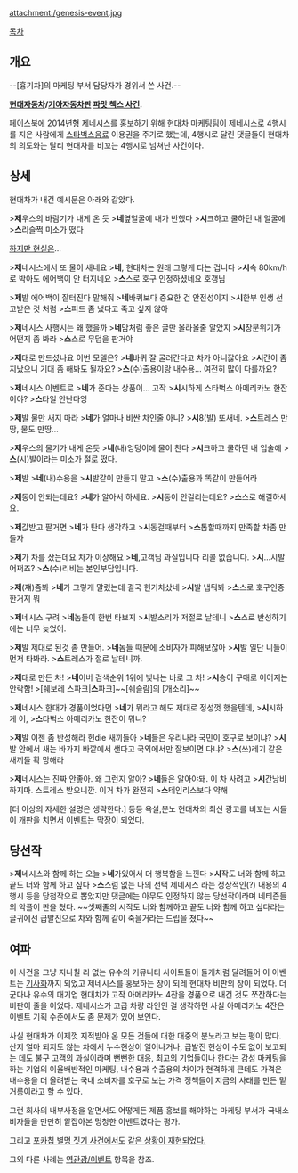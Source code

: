 attachment:/genesis-event.jpg

[[목차]]

== 개요 ==
--[흉기차]의 마케팅 부서 담당자가 경위서 쓴 사건.--

'''[[현대자동차]]/[[기아자동차]]판 [[파맛 첵스 사건]].'''

[[페이스북]]에 2014년형 [[현대 제네시스|제네시스]]를 홍보하기 위해 현대차 마케팅팀이 제네시스로 4행시를 지은 사람에게 [[스타벅스]]음료 이용권을 주기로 했는데, 4행시로 달린 댓글들이 현대차의 의도와는 달리 현대차를 비꼬는 4행시로 넘쳐난 사건이다.

== 상세 ==
현대차가 내건 예시문은 아래와 같았다.

>'''제'''우스의 바람기가 내게 온 듯
>'''네'''옆얼굴에 내가 반했다
>'''시'''크하고 쿨하던 내 얼굴에
>'''스'''리슬쩍 미소가 떴다

[[현실은 시궁창|하지만 현실은]]...

>'''제'''네시스에서 또 물이 새네요
>'''네''', 현대차는 원래 그렇게 타는 겁니다
>'''시'''속 80km/h로 박아도 에어백이 안 터지네요
>'''스'''스로 호구 인정하셨네요 호갱님

>'''제'''발 에어백이 잘터진다 말해줘
>'''네'''바퀴보다 중요한 건 안전성이지
>'''시'''한부 인생 선고받은 것 처럼
>'''스'''피드 좀 냈다고 죽고 싶지 않아

>'''제'''네시스 사행시는 왜 했을까
>'''네'''맘처럼 좋은 글만 올라올줄 알았지
>'''시'''장분위기가 어떤지 좀 봐라
>'''스'''스로 무덤을 판거야

>'''제'''대로 만드셨나요 이번 모델은?
>'''네'''바퀴 잘 굴러간다고 차가 아니잖아요
>'''시'''간이 좀 지났으니 기대 좀 해봐도 될까요?
>'''스'''(수)출용이랑 내수용... 여전히 많이 다를까요?

>'''제'''네시스 이벤트로
>'''네'''가 준다는 상품이... 고작
>'''시'''시하게 스타벅스 아메리카노 한잔이야?
>'''스'''타일 안난다잉

>'''제'''발 물만 새지 마라
>'''네'''가 얼마나 비싼 차인줄 아니?
>'''시'''8(발) 또새네.
>'''스'''트레스 만땅, 물도 만땅...

>'''제'''우스의 물기가 내게 온듯
>'''네'''(내)엉덩이에 물이 찬다
>'''시'''크하고 쿨하던 내 입술에
>'''스'''(시)발이라는 미소가 절로 떴다.

>'''제'''발
>'''네'''(내)수용을
>'''시'''발같이 만들지 말고
>'''스'''(수)출용과 똑같이 만들어라

>'''제'''동이 안되는데요?
>'''네'''가 알아서 하세요.
>'''시'''동이 안걸리는데요?
>'''스'''스로 해결하세요.

>'''제'''값받고 팔거면
>'''네'''가 탄다 생각하고
>'''시'''동걸때부터
>'''스'''톱할때까지 만족할 차좀 만들자

>'''제'''가 차를 샀는데요 차가 이상해요
>'''네''',고객님 과실입니다 리콜 없습니다.
>'''시'''...시발 어쩌죠?
>'''스'''(수)리비는 본인부담입니다.

>'''제'''(쟤)좀봐
>'''네'''가 그렇게 말렸는데 결국 현기차샀네
>'''시'''발 냅둬봐
>'''스'''스로 호구인증 한거지 뭐

>'''제'''네시스 구려
>'''네'''놈들이 한번 타보지
>'''시'''발소리가 저절로 날테니
>'''스'''스로 반성하기에는 너무 늦었어.

>'''제'''발 제대로 된것 좀 만들어.
>'''네'''놈들 때문에 소비자가 피해보잖아
>'''시'''발 일단 니들이 먼저 타봐라.
>'''스'''트레스가 절로 날테니까.

>'''제'''대로 만든 차!
>'''네'''이버 검색순위 1위에 빛나는 바로 그 차!
>'''시'''승이 구매로 이어지는 안락함!
>[쉐보레 스파크|'''스'''파크]~~[쉐슬람]의 [개소리]~~

>'''제'''네시스 한대가 경품이었다면
>'''네'''가 뭐라고 해도 제대로 정성껏 했을텐데,
>'''시'''시하게 어,
>'''스'''타벅스 아메리카노 한잔이 뭐니?

>'''제'''발 이젠 좀 반성해라 현die 새끼들아
>'''네'''들은 우리나라 국민이 호구로 보이냐?
>'''시'''발 안에서 새는 바가지 바깥에서 샌다고 국외에서만 잘보이면 다냐?
>'''스'''(쓰)레기 같은 새끼들 확 망해라

>'''제'''네시스는 진짜 안좋아. 왜 그런지 알아?
>'''네'''들은 알아야돼. 이 차 사려고
>'''시'''간낭비 하지마. 스트레스 받으니깐. 이거 차가 완전히
>'''스'''테인리스보다 약해

[더 이상의 자세한 설명은 생략한다.]
등등 욕설,분노 현대차의 최신 광고를 비꼬는 시들이 개판을 치면서 이벤트는 막장이 되었다.


== 당선작 ==

>'''제'''네시스와 함께 하는 오늘
>'''네'''가있어서 더 행복함을 느낀다
>'''시'''작도 너와 함께 하고 끝도 너와 함께 하고 싶다
>'''스'''스럼 없는 나의 선택 제네시스
라는 정상적인(?) 내용의 4행시 등을 당첨작으로 뽑았지만 댓글에는 아무도 인정하지 않는 당선작이라며 네티즌들의 악플이 판을 쳤다. ~~셋째줄의 시작도 너와 함께하고 끝도 너와 함께 하고 싶다라는 글귀에선 급발진으로 차와 함께 같이 죽을거라는 드립을 쳤다~~


== 여파 ==
이 사건을 그냥 지나칠 리 없는 유수의 커뮤니티 사이트들이 들개처럼 달려들어 이 이벤트는 [http://www.hani.co.kr/arti/economy/car/610251.html?_ns=c2http%3A%2F%2Fwww.hani.co.kr%2Farti%2Feconomy%2Fcar%2F610251.html%3F_ns%3Dc2 기사화]까지 되었고 제네시스를 홍보하는 장이 되레 현대차 비판의 장이 되었다. 더군다나 유수의 대기업 현대차가 고작 아메리카노 4잔을 경품으로 내건 것도 쪼잔하다는 비판이 줄을 이었다. 제네시스가 고급 차량 라인인 걸 생각하면 사실 아메리카노 4잔은 이벤트 기획 수준에서도 좀 문제가 있어 보인다.

사실 현대차가 이제껏 지적받아 온 모든 것들에 대한 대중의 분노라고 보는 평이 많다. 산지 얼마 되지도 않는 차에서 누수현상이 일어나거나, 급발진 현상이 수도 없이 보고되는 데도 불구 고객의 과실이라며 뻔뻔한 대응, 최고의 기업들이나 한다는 감성 마케팅을 하는 기업의 이율배반적인 마케팅, 내수용과 수출용의 차이가 현격하게 큰데도 가격은 내수용을 더 올려받는 국내 소비자를 호구로 보는 가격 정책들이 지금의 사태를 만든 밑거름이라고 할 수 있다.

그런 회사의 내부사정을 알면서도 어떻게든 제품 홍보를 해야하는 마케팅 부서가 국내소비자들을 만만히 앝잡아본 멍청한 이벤트였다는 평가.

그리고 [[포카칩 별명 짓기 사건]]에서도 [[역사는 반복된다|같은 상황이 재현되었다.]]

그외 다른 사례는 [[역관광/이벤트]] 항목을 참조.
